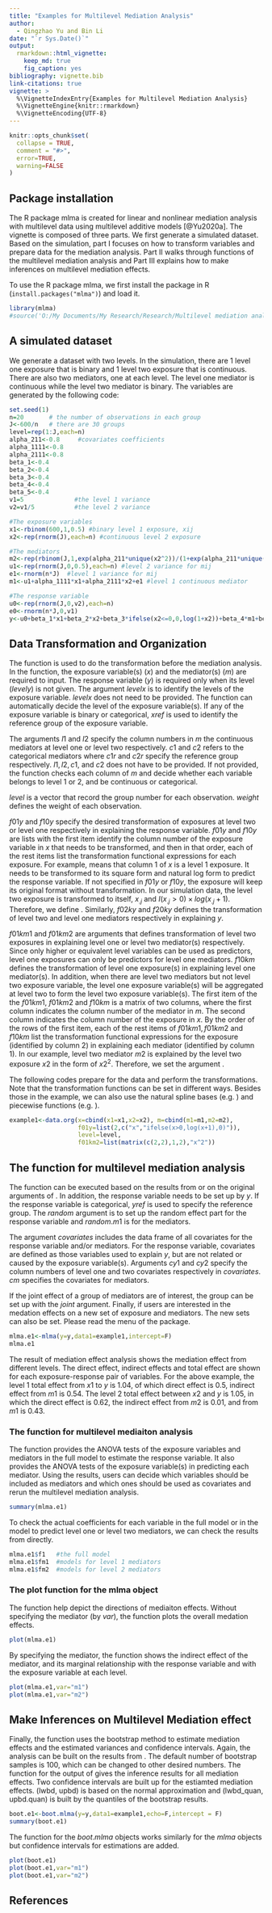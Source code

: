 ---
title: "Examples for Multilevel Mediation Analysis"
author: 
  - Qingzhao Yu and Bin Li
date: "`r Sys.Date()`"
output:
  rmarkdown::html_vignette:
    keep_md: true
    fig_caption: yes
bibliography: vignette.bib
link-citations: true
vignette: >
  %\VignetteIndexEntry{Examples for Multilevel Mediation Analysis}
  %\VignetteEngine{knitr::rmarkdown}
  %\VignetteEncoding{UTF-8}
---

```{r setup, include = FALSE}
knitr::opts_chunk$set(
  collapse = TRUE,
  comment = "#>",
  error=TRUE,
  warning=FALSE
)
```

## Package installation
The R package mlma is created for linear and nonlinear mediation analysis with multilevel data using multilevel additive models [@Yu2020a]. The vignette is composed of three parts. We first generate a simulated dataset. Based on the simulation,  part I focuses on how to transform variables and prepare data for the mediation analysis. Part II walks through functions of the multilevel mediation analysis and Part III explains how to make inferences on multilevel mediation effects.      

To use the R package mlma, we first install the package in R (`install.packages("mlma")`) and load it. 

```{r, include=FALSE}
library(mlma)
#source('O:/My Documents/My Research/Research/Multilevel mediation analysis/mlma package/current version/R/mlma.r')
```


## A simulated dataset
We generate a dataset with two levels. In the simulation, there are 1 level one exposure that is binary and 1 level two exposure that is continuous. There are also two mediators, one at each level. The level one mediator is continuous while the level two mediator is binary. The variables are generated by the following code:

```{r}
set.seed(1)
n=20       # the number of observations in each group
J<-600/n   # there are 30 groups
level=rep(1:J,each=n)
alpha_211<-0.8     #covariates coefficients
alpha_1111<-0.8
alpha_2111<-0.8
beta_1<-0.4
beta_2<-0.4
beta_3<-0.4
beta_4<-0.4
beta_5<-0.4
v1=5              #the level 1 variance
v2=v1/5           #the level 2 variance

#The exposure variables
x1<-rbinom(600,1,0.5) #binary level 1 exposure, xij
x2<-rep(rnorm(J),each=n) #continuous level 2 exposure

#The mediators
m2<-rep(rbinom(J,1,exp(alpha_211*unique(x2^2))/(1+exp(alpha_211*unique(x2^2)))),each=n)    #level 2 binary mediator
u1<-rep(rnorm(J,0,0.5),each=n) #level 2 variance for mij
e1<-rnorm(n*J)  #level 1 variance for mij
m1<-u1+alpha_1111*x1+alpha_2111*x2+e1 #level 1 continuous mediator

#The response variable
u0<-rep(rnorm(J,0,v2),each=n)
e0<-rnorm(n*J,0,v1)
y<-u0+beta_1*x1+beta_2*x2+beta_3*ifelse(x2<=0,0,log(1+x2))+beta_4*m1+beta_5*m2+e0

```

## Data Transformation and Organization
The \textit{data.org} function is used to do the transformation before the mediation analysis. In the function, the exposure variable(s) ($x$) and the mediator(s) ($m$) are required to input. The response variable ($y$) is required only when its level ($levely$) is not given. The argument $levelx$ is to identify the levels of the exposure variable. $levelx$ does not need to be provided. The function can automatically decide the level of the exposure variable(s). If any of the exposure variable is binary or categorical, $xref$ is used to identify the reference group of the exposure variable. 

The arguments $l1$ and $l2$ specify the column numbers in $m$ the continuous mediators at level one or level two respectively. $c1$ and $c2$ refers to the categorical mediators where $c1r$ and $c2r$ specify the reference group respectively. $l1, l2, c1$, and $c2$ does not have to be provided. If not provided, the function \textit{data.org} checks each column of $m$ and decide whether each variable belongs to level 1 or 2, and be continuous or categorical.

$level$ is a vector that record the group number for each observation. $weight$ defines the weight of each observation.

$f01y$ and $f10y$ specify the desired transformation of exposures at level two or level one respectively in explaining the response variable. $f01y$ and $f10y$ are lists with the first item identify the column number of the exposure variable in $x$ that needs to be transformed, and then in that order, each of the rest items list the transformation functional expressions for each exposure. For example, \textit{f10y=list(1,c("x^2","log(x)"))} means that column 1 of $x$ is a level 1 exposure. It needs to be transformed to its square form and natural log form to predict the response variable. If not specified in $f01y$ or $f10y$, the exposure will keep its original format without transformation. In our simulation data, the level two exposure is transformed to itself, $x_{.j}$ and $I(x_{.j}>0)\times log(x_{.j}+1)$. Therefore, we define \textit{f01y=list(2,c("x","ifelse(x>0,log(x+1),0)"))}. Similarly, $f02ky$ and $f20ky$ defines the transformation of level two and level one mediators respectively in explaining $y$.

$f01km1$ and $f01km2$ are arguments that defines transformation of level two exposures in explaining level one or level two mediator(s) respectively. Since only higher or equivalent level variables can be used as predictors, level one exposures can only be predictors for level one mediators. $f10km$ defines the transformation of level one exposure(s) in explaining level one mediator(s). In addition, when there are level two mediators but not level two exposure variable, the level one exposure variable(s) will be aggregated at level two to form the level two exposure variable(s). The first item of the the $f01km1$, $f01km2$ and $f10km$ is a matrix of two columns, where the first column indicates the column number of the mediator in $m$. The second column indicates the column number of the exposure in $x$. By the order of the rows of the first item, each of the rest items of $f01km1, f01km2$ and $f10km$ list the transformation functional expressions for the exposure (identified by column 2) in explaining each mediator (identified by column 1). In our example, level two mediator $m2$ is explained by the level two exposure $x2$ in the form of $x2^2$. Therefore, we set the argument \textit{f01km2=list(matrix(c(2,2),1,2),"x^2")}.

The following codes prepare for the data and perform the transformations. Note that the transformation functions can be set in different ways. Besides those in the example, we can also use the natural spline bases (e.g. \textit{ns(x,df=5)}) and piecewise functions (e.g. \textit{ifelse(x>0,0,sqrt(x))}).

```{r}
example1<-data.org(x=cbind(x1=x1,x2=x2), m=cbind(m1=m1,m2=m2), 
                   f01y=list(2,c("x","ifelse(x>0,log(x+1),0)")),
                   level=level,
                   f01km2=list(matrix(c(2,2),1,2),"x^2")) 
```

## The function \text{mlma} for multilevel mediation analysis

The function \textit{mlma} can be executed based on the results from \textit{data.org} or on the original arguments of \textit{data.org}. In addition, the response variable needs to be set up by $y$. If the response variable is categorical, $yref$ is used to specify the reference group. The $random$ argument is to set up the random effect part for the response variable and $random.m1$ is for the mediators. 

The argument $covariates$ includes the data frame of all covariates for the response variable and/or mediators. For the response variable, covariates are defined as those variables used to explain $y$, but are not related or caused by the exposure variable(s). Arguments $cy1$ and $cy2$ specify the column numbers of level one and two covariates respectively in $covariates$. $cm$ specifies the covariates for mediators.

If the joint effect of a group of mediators are of interest, the group can be set up with the $joint$ argument. Finally, if users are interested in the medation effects on a new set of exposure and mediators. The new sets can also be set. Please read the menu of the package.

```{r}
mlma.e1<-mlma(y=y,data1=example1,intercept=F)
mlma.e1
```

The result of mediation effect analysis shows the mediation effect from different levels. The direct effect, indirect effects and total effect are shown for each exposure-response pair of variables. For the above example, the level 1 total effect from $x1$ to $y$ is $1.04$, of which direct effect is $0.5$, indirect effect from $m1$ is $0.54$. The level 2 total effect between $x2$ and $y$ is $1.05$, in which the direct effect is $0.62$, the indirect effect from $m2$ is $0.01$, and from $m1$ is $0.43$.

### The \textit{summary} function for multilevel mediaiton analysis
The \textit{summary} function provides the ANOVA tests of the exposure variables and mediators in the full model to estimate the response variable. It also provides the ANOVA tests of the exposure variable(s) in predicting each mediator. Using the results, users can decide which variables should be included as mediators and which ones should be used as covariates and rerun the multilevel mediation analysis.

```{r}
summary(mlma.e1)
```
To check the actual coefficients for each variable in the full model or in the model to predict level one or level two mediators, we can check the results from \textit{mlma} directly.
```{r}
mlma.e1$f1   #the full model
mlma.e1$fm1  #models for level 1 mediators
mlma.e1$fm2  #models for level 2 mediators
```
### The plot function for the mlma object 
The \textit{plot} function help depict the directions of mediaiton effects. Without specifying the mediator (by $var$), the \textit{plot} function plots the overall medation effects.

```{r}
plot(mlma.e1)
```
By specifying the mediator, the \textit{plot} function shows the indirect effect of the mediator, and its marginal relationship with the response variable and with the exposure variable at each level.
```{r}
plot(mlma.e1,var="m1")
plot(mlma.e1,var="m2")
```
## Make Inferences on Multilevel Mediation effect
Finally, the \textit{boot.mlma} function uses the bootstrap method to estimate mediation effects and the estimated variances and confidence intervals. Again, the analysis can be built on the results from \textit{data.org}. The default number of bootstrap samples is $100$, which can be changed to other desired numbers. The \textit{summary} function for the output of \textit{boot.mlma} gives the inference results for all mediation effects. Two confidence intervals are built up for the estiamted mediation effects. (lwbd, upbd) is based on the normal approximation and (lwbd_quan, upbd.quan) is built by the quantiles of the bootstrap results.

```{r}
boot.e1<-boot.mlma(y=y,data1=example1,echo=F,intercept = F)
summary(boot.e1)
```

The \textit{plot} function for the $boot.mlma$ objects works similarly for the $mlma$ objects but confidence intervals for estimations are added.

```{r}
plot(boot.e1)
plot(boot.e1,var="m1")
plot(boot.e1,var="m2")
```

## References



